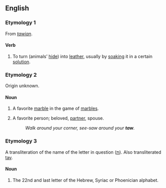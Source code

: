 {{see|Taw}}

==English==

===Etymology 1===
From {{OE.}} ''[[tawian]]''.

====Verb====
{{en-verb}}

# {{transitive}} To turn (animals’ [[hide]]) into [[leather]], usually by [[soak]]ing it in a certain [[solution]].

===Etymology 2===
Origin unknown.

====Noun====
{{en-noun}}

# A favorite [[marble]] in the game of [[marbles]].
# {{context|square dancing}} A favorite person; beloved, [[partner]], spouse.
#: ''Walk around your corner, see-saw around your '''taw'''.''

===Etymology 3===
A transliteration of the {{He.}} name of the letter in question ([[ת]]). Also transliterated [[tav]].

====Noun====
{{en-noun}}

# The 22nd and last letter of the Hebrew, Syriac or Phoenician alphabet.
